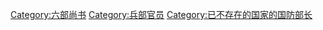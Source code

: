 {{Catmore}}

[[Category:六部尚书|Category:六部尚书]]
[[Category:兵部官员|Category:兵部官员]]
[[Category:已不存在的国家的国防部长|Category:已不存在的国家的国防部长]]